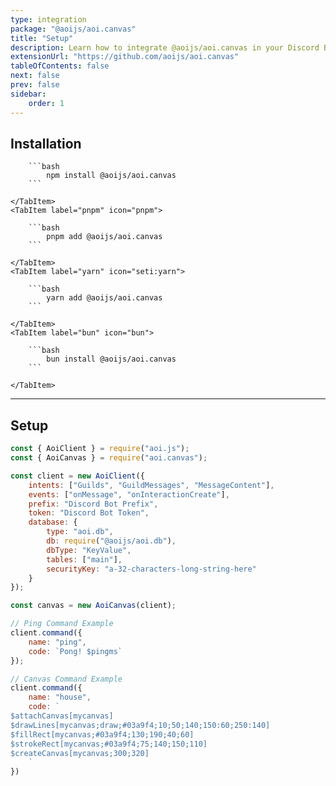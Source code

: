 ```yaml
---
type: integration
package: "@aoijs/aoi.canvas"
title: "Setup"
description: Learn how to integrate @aoijs/aoi.canvas in your Discord Bot.
extensionUrl: "https://github.com/aoijs/aoi.canvas"
tableOfContents: false
next: false
prev: false
sidebar:
    order: 1
---
```



## Installation

<Tabs>
    <TabItem label="npm" icon="seti:npm">

        ```bash
            npm install @aoijs/aoi.canvas
        ```

    </TabItem>
    <TabItem label="pnpm" icon="pnpm">

        ```bash
            pnpm add @aoijs/aoi.canvas
        ```

    </TabItem>
    <TabItem label="yarn" icon="seti:yarn">

        ```bash
            yarn add @aoijs/aoi.canvas
        ```

    </TabItem>
    <TabItem label="bun" icon="bun">

        ```bash
            bun install @aoijs/aoi.canvas
        ```

    </TabItem>
</Tabs>

---

## Setup

```javascript
const { AoiClient } = require("aoi.js");
const { AoiCanvas } = require("aoi.canvas");

const client = new AoiClient({
    intents: ["Guilds", "GuildMessages", "MessageContent"],
    events: ["onMessage", "onInteractionCreate"],
    prefix: "Discord Bot Prefix",
    token: "Discord Bot Token",
    database: {
        type: "aoi.db",
        db: require("@aoijs/aoi.db"),
        dbType: "KeyValue",
        tables: ["main"],
        securityKey: "a-32-characters-long-string-here"
    }
});

const canvas = new AoiCanvas(client);

// Ping Command Example
client.command({
    name: "ping",
    code: `Pong! $pingms`
});

// Canvas Command Example
client.command({
    name: "house",
    code: `
$attachCanvas[mycanvas]
$drawLines[mycanvas;draw;#03a9f4;10;50;140;150:60;250:140]
$fillRect[mycanvas;#03a9f4;130;190;40;60]
$strokeRect[mycanvas;#03a9f4;75;140;150;110]
$createCanvas[mycanvas;300;320]
    `
})
```